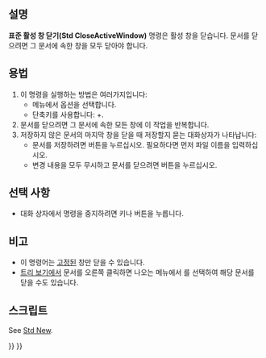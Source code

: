 <languages/>

<div class="mw-translate-fuzzy">
{{Docnav
|[[Std_Open/ko|열기]]
|[[Std_CloseAllWindows/ko|모든 창 닫기]]
|[[Std_File_Menu/ko|표준 파일 메뉴]]
|IconL=Std_Open.svg
|IconR=Std_CloseAllWindows.svg
|IconC=Freecad.svg
}}
</div>

{{GuiCommand/ko
|Name=Std CloseActiveWindow
|Name/ko=표준 활성 창 닫기
|MenuLocation=파일 → 닫기
|Workbenches=모두
|Shortcut={{KEY|Ctrl}}+{{KEY|F4}}
|SeeAlso=[[Std_CloseAllWindows/ko|표준 모든 창 닫기]]
}}

<span id="Description"></span>
==설명==

'''표준 활성 창 닫기(Std CloseActiveWindow)''' 명령은 활성 창을 닫습니다. 문서를 닫으려면 그 문서에 속한 창을 모두 닫아야 합니다.

<span id="Usage"></span>
==용법==

# 이 명령을 실행하는 방법은 여러가지입니다:
#* 메뉴에서 {{MenuCommand|파일 → [[Image:Std_CloseActiveWindow.svg|16px]] 닫기}} 옵션을 선택합니다.
#* 단축키를 사용합니다: {{KEY|Ctrl}}+{{KEY|F4}}.
# 문서를 닫으려면 그 문서에 속한 모든 창에 이 작업을 반복합니다.
# 저장하지 않은 문서의 마지막 창을 닫을 때 저장할지 묻는 대화상자가 나타납니다:
#* 문서를 저장하려면 {{Button|저장}} 버튼을 누르십시오. 필요하다면 먼저 파일 이름을 입력하십시오.
#* 변경 내용을 모두 무시하고 문서를 닫으려면 {{Button|무시}} 버튼을 누르십시오.

<span id="Options"></span>
==선택 사항==

* 대화 상자에서 명령을 중지하려면 {{KEY|Esc}} 키나 {{Button|취소}} 버튼을 누릅니다.

<span id="Notes"></span>
==비고==

* 이 명령어는 [[Std_ViewDockUndockFullscreen|고정된]] 창만 닫을 수 있습니다.
* [[Tree_view/ko|트리 보기]]에서 문서를 오른쪽 클릭하면 나오는 메뉴에서 {{MenuCommand|문서 닫기}}를 선택하여 해당 문서를 닫을 수도 있습니다.

<span id="Scripting"></span>
==스크립트==

See [[Std_New#Scripting|Std New]].


<div class="mw-translate-fuzzy">
{{Docnav
|[[Std_Open/ko|열기]]
|[[Std_CloseAllWindows/ko|모든 창 닫기]]
|[[Std_File_Menu/ko|표준 파일 메뉴]]
|IconL=Std_Open.svg
|IconR=Std_CloseAllWindows.svg
|IconC=Freecad.svg
}}
</div>

{{Std_Base_navi{{#translation:}}}}
{{Userdocnavi{{#translation:}}}}